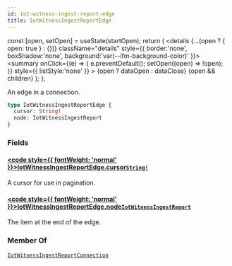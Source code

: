 ```yaml
---
id: iot-witness-ingest-report-edge
title: IotWitnessIngestReportEdge
---
```









  const [open, setOpen] = useState(startOpen);
  return (
    <details {...(open ? { open: true } : {})} className="details" style={{ border:'none', boxShadow:'none', background:'var(--ifm-background-color)' }}>
      <summary
        onClick={(e) => {
          e.preventDefault();
          setOpen((open) => !open);
        }}
        style={{ listStyle:'none' }}
      >
      {open ? dataOpen : dataClose}
      </summary>
      {open && children}
    </details>
  );
};








An edge in a connection.


```graphql
type IotWitnessIngestReportEdge {
  cursor: String!
  node: IotWitnessIngestReport
}
```




### Fields

#### [<code style={{ fontWeight: 'normal' }}>IotWitnessIngestReportEdge.<b>cursor</b></code>](#)<Bullet />[`String!`](/schema/types/scalars/string.mdx) <Badge class="badge badge--secondary" text="non-null"/> <Badge class="badge badge--secondary" text="scalar"/> 
A cursor for use in pagination.


#### [<code style={{ fontWeight: 'normal' }}>IotWitnessIngestReportEdge.<b>node</b></code>](#)<Bullet />[`IotWitnessIngestReport`](/schema/types/objects/iot-witness-ingest-report.mdx) <Badge class="badge badge--secondary" text="object"/> 
The item at the end of the edge.






### Member Of

[`IotWitnessIngestReportConnection`](/schema/types/objects/iot-witness-ingest-report-connection.mdx)  <Badge class="badge badge--secondary" text="object"/>

